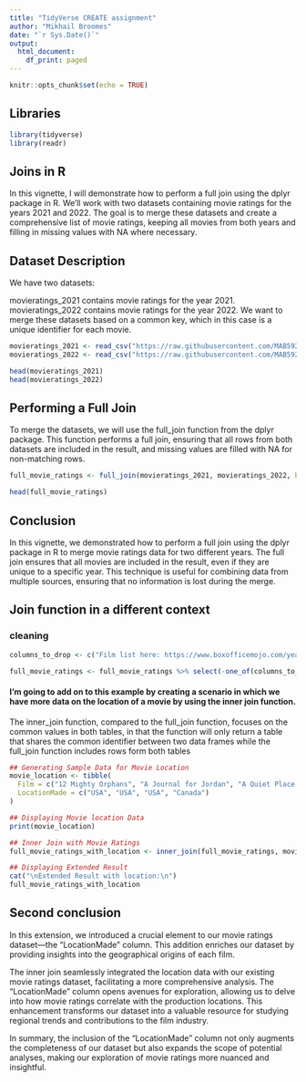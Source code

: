 ---
title: "TidyVerse CREATE assignment"
author: "Mikhail Broomes"
date: "`r Sys.Date()`"
output:
  html_document:
    df_print: paged
---

```{r setup, include=FALSE}
knitr::opts_chunk$set(echo = TRUE)
```

## Libraries 


```{r cars}
library(tidyverse)
library(readr)

```

## Joins in R 

In this vignette, I will demonstrate how to perform a full join using the dplyr package in R. We'll work with two datasets containing movie ratings for the years 2021 and 2022. The goal is to merge these datasets and create a comprehensive list of movie ratings, keeping all movies from both years and filling in missing values with NA where necessary.


## Dataset Description

We have two datasets:

movieratings_2021 contains movie ratings for the year 2021.
movieratings_2022 contains movie ratings for the year 2022.
We want to merge these datasets based on a common key, which in this case is a unique identifier for each movie.



```{r pressure, echo=TRUE}
movieratings_2021 <- read_csv("https://raw.githubusercontent.com/MAB592/Data-607-Assignments/main/The%20Hollywood%20Inider%20-%20all%20data%20-%202021.csv")
movieratings_2022 <- read_csv("https://raw.githubusercontent.com/MAB592/Data-607-Assignments/main/The%20Hollywood%20Inider%20-%20all%20data%20-%202022.csv")

head(movieratings_2021)
head(movieratings_2022)
```
## Performing a Full Join

To merge the datasets, we will use the full_join function from the dplyr package. This function performs a full join, ensuring that all rows from both datasets are included in the result, and missing values are filled with NA for non-matching rows.

```{r}

full_movie_ratings <- full_join(movieratings_2021, movieratings_2022, by = "Film")

```



```{r}
head(full_movie_ratings)
```


## Conclusion 

In this vignette, we demonstrated how to perform a full join using the dplyr package in R to merge movie ratings data for two different years. The full join ensures that all movies are included in the result, even if they are unique to a specific year. This technique is useful for combining data from multiple sources, ensuring that no information is lost during the merge.

## Join function in a different context

### cleaning


```{r}
columns_to_drop <- c("Film list here: https://www.boxofficemojo.com/year/2021/", "Oscar detail.x")

full_movie_ratings <- full_movie_ratings %>% select(-one_of(columns_to_drop))
```

#### I'm going to add on to this example by creating a scenario in which we have more data on the location of a movie by using the inner join function.
The inner_join function, compared to the full_join function, focuses on the common values in both tables, in that the function will only return a table that shares the common identifier between two data frames while the full_join function includes rows form both tables
```{r}

## Generating Sample Data for Movie Location
movie_location <- tibble(
  Film = c("12 Mighty Orphans", "A Journal for Jordan", "A Quiet Place Part II", "After We Fell"),
  LocationMade = c("USA", "USA", "USA", "Canada")
)

## Displaying Movie location Data
print(movie_location)

## Inner Join with Movie Ratings
full_movie_ratings_with_location <- inner_join(full_movie_ratings, movie_location, by = "Film")

## Displaying Extended Result
cat("\nExtended Result with location:\n")
full_movie_ratings_with_location

```

## Second conclusion

In this extension, we introduced a crucial element to our movie ratings dataset—the "LocationMade" column. This addition enriches our dataset by providing insights into the geographical origins of each film.

The inner join seamlessly integrated the location data with our existing movie ratings dataset, facilitating a more comprehensive analysis. The "LocationMade" column opens avenues for exploration, allowing us to delve into how movie ratings correlate with the production locations. This enhancement transforms our dataset into a valuable resource for studying regional trends and contributions to the film industry.

In summary, the inclusion of the "LocationMade" column not only augments the completeness of our dataset but also expands the scope of potential analyses, making our exploration of movie ratings more nuanced and insightful.

